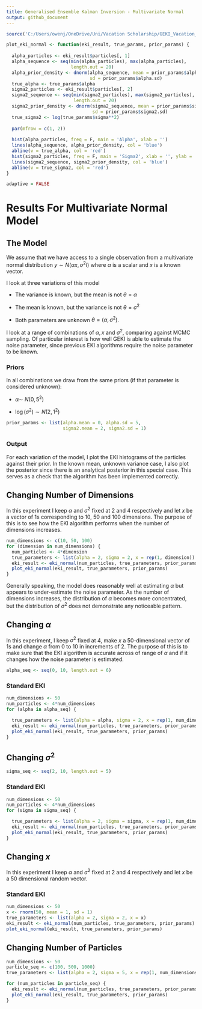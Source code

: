 ```yaml
---
title: Generalised Ensemble Kalman Inversion - Multivariate Normal
output: github_document
---
```


```r
source('C:/Users/owenj/OneDrive/Uni/Vacation Scholarship/GEKI_Vacation_Scholarship/src/models/eki_normal.R')
```

```r
plot_eki_normal <- function(eki_result, true_params, prior_params) {
  
  alpha_particles <- eki_result$particles[, 1]
  alpha_sequence <- seq(min(alpha_particles), max(alpha_particles), 
                        length.out = 20)
  alpha_prior_density <- dnorm(alpha_sequence, mean = prior_params$alpha.mean, 
                               sd = prior_params$alpha.sd)
  true_alpha <- true_params$alpha
  sigma2_particles <- eki_result$particles[, 2]
  sigma2_sequence <- seq(min(sigma2_particles), max(sigma2_particles),
                         length.out = 20)
  sigma2_prior_density <- dnorm(sigma2_sequence, mean = prior_params$sigma2.mean, 
                                sd = prior_params$sigma2.sd)
  true_sigma2 <- log(true_params$sigma**2)
  
  par(mfrow = c(1, 2))
  
  hist(alpha_particles, freq = F, main = 'Alpha', xlab = '')
  lines(alpha_sequence, alpha_prior_density, col = 'blue')
  abline(v = true_alpha, col = 'red')
  hist(sigma2_particles, freq = F, main = 'Sigma2', xlab = '', ylab = '')
  lines(sigma2_sequence, sigma2_prior_density, col = 'blue')
  abline(v = true_sigma2, col = 'red')
}
```

```r
adaptive = FALSE
```

# Results For Multivariate Normal Model

## The Model

We assume that we have access to a single observation from a multivariate normal distribution $y \sim N(\alpha x, \sigma^2I)$ where $\alpha$ is a scalar and $x$ is a known vector.

I look at three variations of this model

-   The variance is known, but the mean is not $\theta = \alpha$

-   The mean is known, but the variance is not $\theta = \sigma^2$

-   Both parameters are unknown $\theta = (\alpha, \sigma^2)$.

I look at a range of combinations of $\alpha, x$ and $\sigma^2$, comparing against MCMC sampling. Of particular interest is how well GEKI is able to estimate the noise parameter, since previous EKI algorithms require the noise parameter to be known.

### Priors

In all combinations we draw from the same priors (if that parameter is considered unknown):

-   $\alpha \sim ~ N(0, 5^2)$

-   $\log(\sigma^2) \sim N(2, 1^2)$

```r
prior_params <- list(alpha.mean = 0, alpha.sd = 5, 
                     sigma2.mean = 2, sigma2.sd = 1)
```

### Output

For each variation of the model, I plot the EKI histograms of the particles against their prior. In the known mean, unknown variance case, I also plot the posterior since there is an analytical posterior in this special case. This serves as a check that the algorithm has been implemented correctly.

## Changing Number of Dimensions

In this experiment I keep $\alpha$ and $\sigma^2$ fixed at 2 and 4 respectively and let $x$ be a vector of 1s corresponding to 10, 50 and 100 dimensions. The purpose of this is to see how the EKI algorithm performs when the number of dimensions increases.

```r
num_dimensions <- c(10, 50, 100)
for (dimension in num_dimensions) {
  num_particles <- 4*dimension
  true_parameters <- list(alpha = 2, sigma = 2, x = rep(1, dimension))
  eki_result <- eki_normal(num_particles, true_parameters, prior_params, adaptive = adaptive)
  plot_eki_normal(eki_result, true_parameters, prior_params)
}
```

Generally speaking, the model does reasonably well at estimating $\alpha$ but appears to under-estimate the noise parameter. As the number of dimensions increases, the distribution of $\alpha$ becomes more concentrated, but the distribution of $\sigma^2$ does not demonstrate any noticeable pattern.

## Changing $\alpha$

In this experiment, I keep $\sigma^2$ fixed at 4, make $x$ a 50-dimensional vector of 1s and change $\alpha$ from 0 to 10 in increments of 2. The purpose of this is to make sure that the EKI algorithm is accurate across of range of $\alpha$ and if it changes how the noise parameter is estimated.

```r
alpha_seq <- seq(0, 10, length.out = 6)
```

### Standard EKI

```r
num_dimensions <- 50
num_particles <- 4*num_dimensions
for (alpha in alpha_seq) {

  true_parameters <- list(alpha = alpha, sigma = 2, x = rep(1, num_dimensions))
  eki_result <- eki_normal(num_particles, true_parameters, prior_params, adaptive = adaptive)
  plot_eki_normal(eki_result, true_parameters, prior_params)
}
```

## Changing $\sigma^2$

```r
sigma_seq <- seq(2, 10, length.out = 5)
```

### Standard EKI

```r
num_dimensions <- 50
num_particles <- 4*num_dimensions
for (sigma in sigma_seq) {

  true_parameters <- list(alpha = 2, sigma = sigma, x = rep(1, num_dimensions))
  eki_result <- eki_normal(num_particles, true_parameters, prior_params, adaptive = adaptive)
  plot_eki_normal(eki_result, true_parameters, prior_params)
}
```

## Changing $x$

In this experiment I keep $\alpha$ and $\sigma^2$ fixed at 2 and 4 respectively and let $x$ be a 50 dimensional random vector.

### Standard EKI

```r
num_dimensions <- 50
x <- rnorm(50, mean = 1, sd = 1)
true_parameters <- list(alpha = 2, sigma = 2, x = x)
eki_result <- eki_normal(num_particles, true_parameters, prior_params)
plot_eki_normal(eki_result, true_parameters, prior_params)
```

## Changing Number of Particles

```r
num_dimensions <- 50
particle_seq <- c(100, 500, 1000) 
true_parameters <- list(alpha = 2, sigma = 5, x = rep(1, num_dimensions))

for (num_particles in particle_seq) {
  eki_result <- eki_normal(num_particles, true_parameters, prior_params)
  plot_eki_normal(eki_result, true_parameters, prior_params)
}
```
